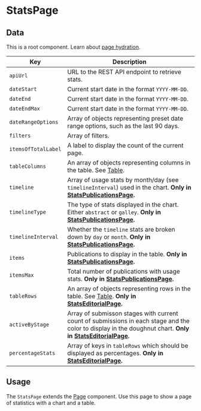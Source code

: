 

<Meta of={StatsPageStories} />

# StatsPage

## Data

This is a root component. Learn about [page hydration](#/pages/pages).

| Key | Description |
| --- | --- |
| `apiUrl` | URL to the REST API endpoint to retrieve stats. |
| `dateStart` | Current start date in the format `YYYY-MM-DD`. |
| `dateEnd` | Current start date in the format `YYYY-MM-DD`. |
| `dateEndMax` | Current start date in the format `YYYY-MM-DD`. |
| `dateRangeOptions` | Array of objects representing preset date range options, such as the last 90 days. |
| `filters` | Array of filters. |
| `itemsOfTotalLabel` | A label to display the count of the current page. |
| `tableColumns` | An array of objects representing columns in the table. See [Table](#/component/Table). |
| `timeline` | Array of usage stats by month/day (see `timelineInterval`) used in the chart. **Only in [StatsPublicationsPage](#/component/StatsPage/publication-stats).** |
| `timelineType` | The type of stats displayed in the chart. Either `abstract` or `galley`. **Only in [StatsPublicationsPage](#/component/StatsPage/publication-stats).** |
| `timelineInterval` | Whether the `timeline` stats are broken down by `day` or `month`. **Only in [StatsPublicationsPage](#/component/StatsPage/publication-stats).** |
| `items` | Publications to display in the table. **Only in [StatsPublicationsPage](#/component/StatsPage/publication-stats).** |
| `itemsMax` | Total number of publications with usage stats. **Only in [StatsPublicationsPage](#/component/StatsPage/publication-stats).** |
| `tableRows` | An array of objects representing rows in the table. See [Table](#/component/Table). **Only in [StatsEditorialPage](#/component/StatsPage/editorial-stats).** |
| `activeByStage` | Array of submisson stages with current count of submissions in each stage and the color to display in the doughnut chart. **Only in [StatsEditorialPage](#/component/StatsPage/editorial-stats).** |
| `percentageStats` | Array of keys in `tableRows` which should be displayed as percentages. **Only in [StatsEditorialPage](#/component/StatsPage/editorial-stats).** |

## Usage

The `StatsPage` extends the [Page](#/component/Page) component. Use this page to show a page of statistics with a chart and a table.

